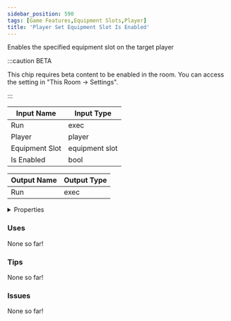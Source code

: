 ```yaml
---
sidebar_position: 590
tags: [Game Features,Equipment Slots,Player]
title: 'Player Set Equipment Slot Is Enabled'
---
```


Enables the specified equipment slot on the target player

:::caution BETA

This chip requires beta content to be enabled in the room. You can access the setting in "This Room -> Settings".

:::


<EsbSvg />

| Input Name | Input Type |
|-----------|-----------|
| Run | exec |
| Player | player |
| Equipment Slot | equipment slot |
| Is Enabled | bool |

| Output Name | Output Type |
|-----------|-----------|
| Run | exec |


<details>
  <summary>Properties</summary>
  <div>
    <div>
    <table>
      <thead>
        <tr>
          <th>Is beta required?</th>
          <th>✅</th>
        </tr>
        <tr>
          <th>Is this chip a trolling risk?</th>
          <th>❌</th>
        </tr>
        <tr>
          <th>Is this chip a role assignment risk?</th>
          <th>❌</th>
        </tr>
        <tr>
          <th>Chip UUID</th>
          <th>8557a9c5-2656-4245-ae4e-c04bb6de0cd8</th>
        </tr>
      </thead>
    </table>
    </div>
  </div>
</details>

### Uses

None so far!

### Tips

None so far!

### Issues

None so far!